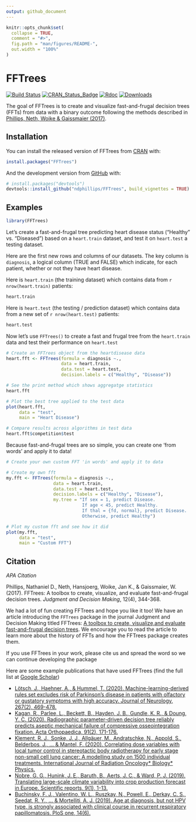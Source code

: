 ```yaml
---
output: github_document
---
```


<!-- README.md is generated from README.Rmd. Please edit that file -->

```r
knitr::opts_chunk$set(
  collapse = TRUE,
  comment = "#>",
  fig.path = "man/figures/README-",
  out.width = "100%"
)
```

# FFTrees

[![Build Status](https://travis-ci.org/ndphillips/FFTrees.svg?branch=master)](https://travis-ci.org/ndphillips/FFTrees)
[![CRAN_Status_Badge](https://www.r-pkg.org/badges/version/FFTrees)](https://CRAN.R-project.org/package=FFTrees)
[![Rdoc](https://www.rdocumentation.org/badges/version/FFTrees)](https://www.rdocumentation.org/packages/FFTrees)
[![Downloads](https://cranlogs.r-pkg.org/badges/FFTrees?color=brightgreen)](https://www.r-pkg.org/pkg/FFTrees)

The goal of FFTrees is to create and visualize fast-and-frugal decision trees (FFTs) from data with a binary outcome following the methods described in [Phillips, Neth, Woike & Gaissmaier (2017)](http://journal.sjdm.org/17/17217/jdm17217.pdf).

## Installation

You can install the released version of FFTrees from [CRAN](https://CRAN.R-project.org) with:

``` r
install.packages("FFTrees")
```

And the development version from [GitHub](https://github.com/) with:

``` r
# install.packages("devtools")
devtools::install_github("ndphillips/FFTrees", build_vignettes = TRUE)
```
## Examples

```r
library(FFTrees)
```

Let's create a fast-and-frugal tree predicting heart disease status ("Healthy" vs. "Diseased") based on a `heart.train` dataset, and test it on `heart.test` a testing dataset.

Here are the first new rows and columns of our datasets. The key column is `diagnosis`, a logical column  (TRUE and FALSE) which indicate, for each patient, whether or not they have heart disease.

Here is `heart.train` (the training dataset) which contains data from `r nrow(heart.train)` patients:

```r
heart.train
```

Here is `heart.test` (the testing / prediction dataset)  which contains data from a new set of `r nrow(heart.test)` patients:

```r
heart.test
```

Now let's use `FFTrees()` to create a fast and frugal tree from the `heart.train` data and test their performance on `heart.test`

```r
# Create an FFTrees object from the heartdisease data
heart.fft <- FFTrees(formula = diagnosis ~., 
                     data = heart.train,
                     data.test = heart.test, 
                     decision.labels = c("Healthy", "Disease"))

# See the print method which shows aggregatge statistics
heart.fft

# Plot the best tree applied to the test data
plot(heart.fft,
     data = "test",
     main = "Heart Disease")

# Compare results across algorithms in test data
heart.fft$competition$test
```

Because fast-and-frugal trees are so simple, you can create one 'from words' and apply it to data!

```r
# Create your own custom FFT 'in words' and apply it to data

# Create my own fft
my.fft <- FFTrees(formula = diagnosis ~., 
                  data = heart.train,
                  data.test = heart.test, 
                  decision.labels = c("Healthy", "Disease"),
                  my.tree = "If sex = 1, predict Disease.
                             If age < 45, predict Healthy.
                             If thal = {fd, normal}, predict Disease. 
                             Otherwise, predict Healthy")

# Plot my custom fft and see how it did
plot(my.fft,
     data = "test",
     main = "Custom FFT")
```


## Citation

*APA Citation*

Phillips, Nathaniel D., Neth, Hansjoerg, Woike, Jan K., & Gaissmaier, W. (2017). FFTrees: A toolbox to create, visualize, and evaluate fast-and-frugal decision trees. *Judgment and Decision Making*, 12(4), 344-368.

We had a lot of fun creating FFTrees and hope you like it too! We have an article introducing the `FFTrees` package in the journal Judgment and Decision Making titled FFTrees: [A toolbox to create, visualize,and evaluate fast-and-frugal decision trees](http://journal.sjdm.org/17/17217/jdm17217.pdf). We encourage you to read the article to learn more about the history of FFTs and how the FFTrees package creates them.

If you use FFTrees in your work, please cite us and spread the word so we can continue developing the package

Here are some example publications that have used FFTrees (find the full list at [Google Scholar](https://scholar.google.com/scholar?oi=bibs&hl=en&cites=205528310591558601))

- [Lötsch, J., Haehner, A., & Hummel, T. (2020). Machine-learning-derived rules set excludes risk of Parkinson’s disease in patients with olfactory or gustatory symptoms with high accuracy. Journal of Neurology, 267(2), 469-478.](https://link.springer.com/article/10.1007/s00415-019-09604-6)
- [Kagan, R., Parlee, L., Beckett, B., Hayden, J. B., Gundle, K. R., & Doung, Y. C. (2020). Radiographic parameter-driven decision tree reliably predicts aseptic mechanical failure of compressive osseointegration fixation. Acta Orthopaedica, 91(2), 171-176.](https://www.tandfonline.com/doi/full/10.1080/17453674.2020.1716295)
- [Klement, R. J., Sonke, J. J., Allgäuer, M., Andratschke, N., Appold, S., Belderbos, J., ... & Mantel, F. (2020). Correlating dose variables with local tumor control in stereotactic body radiotherapy for early stage non-small cell lung cancer: A modelling study on 1500 individual treatments. International Journal of Radiation Oncology* Biology* Physics.](https://www.sciencedirect.com/science/article/pii/S036030162030897X)
- [Nobre, G. G., Hunink, J. E., Baruth, B., Aerts, J. C., & Ward, P. J. (2019). Translating large-scale climate variability into crop production forecast in Europe. Scientific reports, 9(1), 1-13.](https://www.nature.com/articles/s41598-018-38091-4)
- [Buchinsky, F. J., Valentino, W. L., Ruszkay, N., Powell, E., Derkay, C. S., Seedat, R. Y., ... & Mortelliti, A. J. (2019). Age at diagnosis, but not HPV type, is strongly associated with clinical course in recurrent respiratory papillomatosis. PloS one, 14(6).](https://www.ncbi.nlm.nih.gov/pmc/articles/PMC6563955/)

